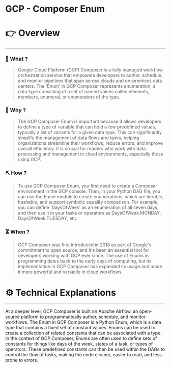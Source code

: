 # GCP - Composer Enum


# 👉 Overview

---

### 👀 What ?

> Google Cloud Platform (GCP) Composer is a fully managed workflow orchestration service that empowers developers to author, schedule, and monitor pipelines that span across clouds and on-premises data centers. The 'Enum' in GCP Composer represents enumeration, a data type consisting of a set of named values called elements, members, enumeral, or enumerators of the type.
> 

### 🧐 Why ?

> The GCP Composer Enum is important because it allows developers to define a type of variable that can hold a few predefined values, typically a list of variants for a given data type. This can significantly simplify the management of data flows and tasks, helping organizations streamline their workflows, reduce errors, and improve overall efficiency. It is crucial for readers who work with data processing and management in cloud environments, especially those using GCP.
> 

### ⛏️ How ?

> To use GCP Composer Enum, you first need to create a Composer environment in the GCP console. Then, in your Python DAG file, you can use the Enum module to create enumerations, which are iterable, hashable, and support symbolic equality comparison. For example, you can define 'DaysOfWeek' as an enumeration of all seven days, and then use it in your tasks or operators as DaysOfWeek.MONDAY, DaysOfWeek.TUESDAY, etc.
> 

### ⏳ When ?

> GCP Composer was first introduced in 2018 as part of Google's commitment to open source, and it's been an essential tool for developers working with GCP ever since. The use of Enums in programming dates back to the early days of computing, but its implementation in GCP Composer has expanded its usage and made it more powerful and versatile in cloud workflows.
> 

# ⚙️ Technical Explanations

---

At a deeper level, GCP Composer is built on Apache Airflow, an open-source platform to programmatically author, schedule, and monitor workflows. The Enum in GCP Composer is a Python Enum, which is a data type that contains a fixed set of constant values. Enums can be used to create a collection of related constants that can be associated with a type. In the context of GCP Composer, Enums are often used to define sets of constants for things like days of the week, states of a task, or types of operators. These predefined constants can then be used within the DAGs to control the flow of tasks, making the code cleaner, easier to read, and less prone to errors.
